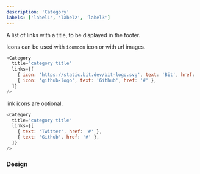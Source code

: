 ```yaml
---
description: 'Category'
labels: ['label1', 'label2', 'label3']
---
```



A list of links with a title, to be displayed in the footer. 

Icons can be used with `icomoon` icon or with url images.

```js live
<Category
  title="category title"
  links={[
    { icon: 'https://static.bit.dev/bit-logo.svg', text: 'Bit', href: '#' },
    { icon: 'github-logo', text: 'Github', href: '#' },
  ]}
/>
```

link icons are optional.

```js live
<Category
  title="category title"
  links={[
    { text: 'Twitter', href: '#' },
    { text: 'Github', href: '#' },
  ]}
/>
```

### Design

<FigmaEmbed src="url-to-figma" />
